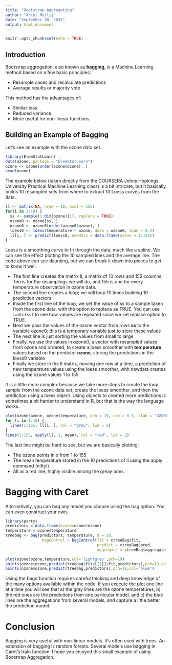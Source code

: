 ```yaml
---
title: "Bootstrap Aggregating"
author: "Ariel Meilij"
date: "September 30, 2016"
output: html_document
---
```


```r
knitr::opts_chunk$set(echo = TRUE)
```

## Introduction
Bootstrap aggregation, also known as __bagging__, is a Machine Learning method based on a few basic principles:

* Resample cases and recalculate predictions
* Average results or majority vote

This method has the advantages of:

* Similar bias
* Reduced variance
* More useful for non-linear functions

## Building an Example of Bagging

Let's see an example with the ozone data set.

```r
library(ElemStatLearn)
data(ozone, package = "ElemStatLearn")
ozone <- ozone[order(ozone$ozone), ]
head(ozone)
```

The example below (taken directly from the COURSERA Johns Hopkings University Practical Machine Learning class) is a bit intricate, but it basically builds 10 resampled sets from where to extract 10 Loess curves from the data. 

```r
ll <- matrix(NA, nrow = 10, ncol = 155)
for(i in 1:10) {
  ss <- sample(1:dim(ozone)[1], replace = TRUE)
  ozone0 <- ozone[ss, ]
  ozone0 <- ozone0[order(ozone0$ozone), ]
  loess0 <- loess(temperature ~ ozone, data = ozone0, span = 0.2)
  ll[i, ] <- predict(loess0, newdata = data.frame(ozone = 1:155))
}
```

Loess is a smoothing curve to fit through the data, much like a spline. We can see the effect plotting the 10 sampled lines and the average line. The code above can see daunting, but we can break it down into pieces to get to know it well.

* The first line creates the matrix ll, a matrix of 10 rows and 155 columns. Ten is for the resamplings we will do, and 155 is one for every temperature observation in ozone data.
* The second line creates a loop; we will loop 10 times building 10 prediction vectors
* Inside the first line of the loop, we set the value of ss to a sample taken from the ozone data, with the option to replace as TRUE. You can use <code>table(ss)</code> to see how values are repeated since we set replace option to TRUE.
* Next we pass the values of the ozone vector from rows __ss__ to the variable ozone0; this is a temporary variable just to store these values 
* The next line is just sorting the values from small to large
* Finally, we use the values in ozone0, a vector with resampled values from ozone and ordered, to create a loess smoother with  __temperature__ values based on the predictor __ozone__, storing the predictions in the loess0 variable
* Finally we store in the ll matrix, moving one row at a time, a prediction of new temperature values using the loess smoother, with newdata creates using the ozone values 1 to 155

It is a little more complex because we take more steps to create the loop, sample from the ozone data set, create the loess smoother, and then the prediction using a loess object. Using objects to created more predictions is sometimes a bit harder to understand in R, but that is the way the language works. 

```r
plot(ozone$ozone, ozone$temperature, pch = 19, cex = 0.5, xlab = "OZONE", ylab = "Temperature in Centigrades")
for (i in 1:10) {
  lines(1:155, ll[i, ], col = "grey", lwd = 2)
}
lines(1:155, apply(ll, 2, mean), col = "red", lwd = 2)
```

The last line might be hard to see, but we are basically plotting:

* The ozone points in x from 1 to 155
* The mean temperature stored in the 10 predictions of ll using the apply command (nifty!)
* All as a red line, highly visible among the greay ones. 

# Bagging with Caret
Alternatively, you can bag any model you choose using the bag option. You can even construct your own.

```r
library(party)
predictors = data.frame(ozone=ozone$ozone)
temperature = ozone$temperature
treebag <- bag(predictors, temperature, B = 10,
                bagControl = bagControl(fit = ctreeBag$fit,
                                        predict = ctreeBag$pred,
                                        aggregate = ctreeBag$aggregate))

plot(ozone$ozone,temperature,col='lightgrey',pch=19)
points(ozone$ozone,predict(treebag$fits[[1]]$fit,predictors),pch=19,col="red")
points(ozone$ozone,predict(treebag,predictors),pch=19,col="blue")
```

Using the bago function requires careful thinking and deep knowledge of the many options available within the code. If you execute the plot one line at a time you will see that a) the gray lines are the ozone temperatures, b) the red ones are the predictions from one particular model, and c) the blue lines are the aggregations from several models, and capture a little better the prediction model.

# Conclusion
Bagging is very useful with non-linear models. It's often used with trees. An extension of bagging is random forests. Several models use bagging in Caret's train function. I hope you enjoyed this small example of using Bootstrap Aggregation. 

